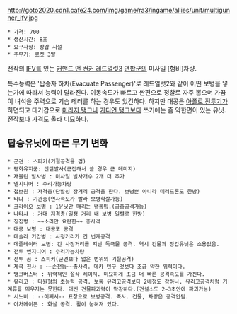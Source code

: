 http://goto2020.cdn1.cafe24.com/img/game/ra3/ingame/allies/unit/multigunner_ifv.jpg

 * 가격: 700
 * 생산시간: 8초
 * 요구사항: 장갑 시설
 * 주무기: 로켓 3발

전작의 [[IFV]]를 있는 [[커맨드 앤 컨커 레드얼럿3]] [[연합군]]의 미사일 [험비]차량.

특수능력은 '탑승자 하차(Evacuate Passenger)'로 레드얼럿2와 같이 어떤 보병을 넣는가에 따라서 능력이 달라진다. 이동속도가 빠르고 싼편으로 정찰로 자주 뽑으며 가끔 이 녀석을 주력으로 기습 테러를 하는 경우도 있긴하다. 
하지만 대공은 [[아폴로 전투기]]가 하면되고 대기갑으로 [[미라지 탱크]]나 [[가디언 탱크]]보다 쓰기에는 좀 약한면이 있는 유닛. 전작보다 가격도 올라 미묘하다.
== 탑승유닛에 따른 무기 변화 ==
 * 군견 : 스피커(기절공격을 검)
 * 평화유지군: 산탄발사(근접해서 쏠 경우 큰 데미지)
 * 재블린 발사병 : 미사일 발사개수 2개 더 추가
 * 엔지니어 : 수리가능차량
 * 첩보원 : 저격총(단발성 장거리 공격을 한다. 보병뿐 아니라 테러드론도 한방)
 * 타냐 : 기관총(연사속도가 빨라 보병학살가능)
 * 크라이오 보병 : 1유닛만 때리는 냉동빔.(공중공격가능)
 * 나타샤 : 거대 저격총(일정 거리 내 보병 일렬로 한방)
 * 징집병 : ~~소리만 요란한~~ 총사격
 * 대공 보병 : 대공포 공격
 * 테슬라 기갑병 : 사정거리가 긴 번개공격
 * 데졸레이터 보병: 긴 사정거리를 지닌 독극물 공격. 역시 건물과 장갑유닛은 소용없음.
 * 전투 엔지니어 : 수리가능차량
 * 전투 곰 : 스피커(군견보다 넓은 범위의 기절공격)
 * 제국 전사 : ~~손전등~~총사격. 메카 텐구 것보다 조금 약한 위력이다.
 * 탱크버스터 : 위력적인 절삭 레이저. 미묘하게 조금 더 빠른 공격속도를 가진다.
 * 유리코 : 타원형의 초능력 공격. 보통 유리코공격보다 2배정도 강하나. 유리코공격처럼 기계류를 띄우지는 못한다. 대신 건물파괴력이 막강하다.(건설소도 2~3초안에 파괴가능)
 * 시노비 : --어째서-- 표창으로 보병공격. 즉사. 건물, 차량은 공격안됨.
 * 아처메이든 : 화살 공격. 활이 눕혀져 있다.
